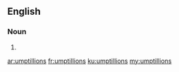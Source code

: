 ==English==

===Noun===
{{head|en|noun plural form}}

# {{plural of|umptillion|lang=en}}

[[ar:umptillions]]
[[fr:umptillions]]
[[ku:umptillions]]
[[my:umptillions]]